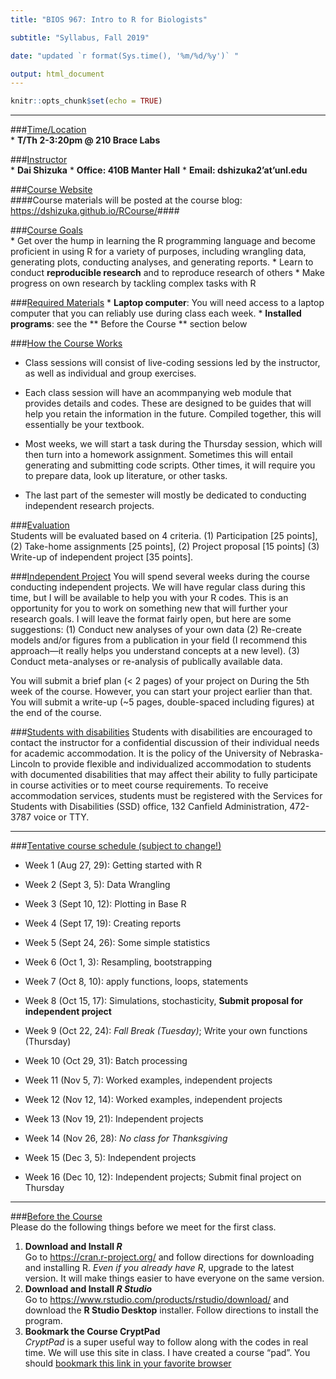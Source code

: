 ```yaml
---
title: "BIOS 967: Intro to R for Biologists"

subtitle: "Syllabus, Fall 2019"

date: "updated `r format(Sys.time(), '%m/%d/%y')` "

output: html_document
---
```

```r
knitr::opts_chunk$set(echo = TRUE)
```

***
###<u>Time/Location</u>  
* **T/Th 2-3:20pm @ 210 Brace Labs **  
  
###<u>Instructor</u>  
* **Dai Shizuka**
* **Office: 410B Manter Hall**
* **Email: dshizuka2'at'unl.edu** 

###<u>Course Website</u>  
####Course materials will be posted at the course blog: [https://dshizuka.github.io/RCourse/](https://dshizuka.github.io/RCourse/)####  
  
###<u>Course Goals</u>  
* Get over the hump in learning the R programming language and become proficient in using R for a variety of purposes, including wrangling data, generating plots, conducting analyses, and generating reports.
* Learn to conduct **reproducible research** and to reproduce research of others
* Make progress on own research by tackling complex tasks with R



###<u>Required Materials</u>
* **Laptop computer**: You will need access to a laptop computer that you can reliably use during class each week.
* **Installed programs**: see the ** Before the Course ** section below  

###<u>How the Course Works</u>

* Class sessions will consist of live-coding sessions led by the instructor, as well as individual and group exercises.

* Each class session will have an acommpanying web module that provides details and codes. These are designed to be guides that will help you retain the information in the future. Compiled together, this will essentially be your textbook.

* Most weeks, we will start a task during the Thursday session, which will then turn into a homework assignment. Sometimes this will entail generating and submitting code scripts. Other times, it will require you to prepare data, look up literature, or other tasks.

* The last part of the semester will mostly be dedicated to conducting independent research projects.

###<u>Evaluation</u>  
Students will be evaluated based on 4 criteria. (1) Participation [25 points], (2) Take-home assignments [25 points], (2) Project proposal [15 points] (3) Write-up of independent project [35 points].

###<u>Independent Project</u>
You will spend several weeks during the course conducting independent projects. We will have regular class during this time, but I will be available to help you with your R codes. This is an opportunity for you to work on something new that will further your research goals. I will leave the format fairly open, but here are some suggestions:
(1)	Conduct new analyses of your own data
(2)	Re-create models and/or figures from a publication in your field (I recommend this approach—it really helps you understand concepts at a new level).
(3)	Conduct meta-analyses or re-analysis of publically available data. 

You will submit a brief plan (< 2 pages) of your project on During the 5th week of the course. However, you can start your project earlier than that. You will submit a write-up (~5 pages, double-spaced including figures) at the end of the course. 

###<u>Students with disabilities</u> 
Students with disabilities are encouraged to contact the instructor for a confidential discussion of their individual needs for academic accommodation. It is the policy of the University of Nebraska-Lincoln to provide flexible and individualized accommodation to students with documented disabilities that may affect their ability to fully participate in course activities or to meet course requirements. To receive accommodation services, students must be registered with the Services for Students with Disabilities (SSD) office, 132 Canfield Administration, 472-3787 voice or TTY.

***

\pagebreak

###<u>Tentative course schedule (subject to change!)</u>

* Week 1 (Aug 27, 29): Getting started with R

* Week 2 (Sept 3, 5): Data Wrangling

* Week 3 (Sept 10, 12): Plotting in Base R

* Week 4 (Sept 17, 19): Creating reports

* Week 5 (Sept 24, 26): Some simple statistics

* Week 6 (Oct 1, 3): Resampling, bootstrapping 

* Week 7 (Oct 8, 10): apply functions, loops, statements

* Week 8 (Oct 15, 17): Simulations, stochasticity, **Submit proposal for independent project**

* Week 9 (Oct 22, 24): *Fall Break (Tuesday)*; Write your own functions (Thursday)

* Week 10 (Oct 29, 31): Batch processing

* Week 11 (Nov 5, 7): Worked examples, independent projects

* Week 12 (Nov 12, 14): Worked examples, independent projects

* Week 13 (Nov 19, 21): Independent projects

* Week 14 (Nov 26, 28): *No class for Thanksgiving*

* Week 15 (Dec 3, 5): Independent projects

* Week 16 (Dec 10, 12): Independent projects; Submit final project on Thursday

***
###<u>Before the Course</u>  
Please do the following things before we meet for the first class.   

1. **Download and Install *R* **  
Go to [https://cran.r-project.org/](https://cran.r-project.org/) and follow directions for downloading and installing R. *Even if you already have R*, upgrade to the latest version. It will make things easier to have everyone on the same version.
2. **Download and Install *R Studio* **  
Go to [https://www.rstudio.com/products/rstudio/download/](https://www.rstudio.com/products/rstudio/download/) and download the **R Studio Desktop** installer. Follow directions to install the program.
3. **Bookmark the Course CryptPad**  
*CryptPad* is a super useful way to follow along with the codes in real time. We will use this site in class. I have created a course "pad". You should [bookmark this link in your favorite browser](https://cryptpad.fr/code/#/2/code/edit/2HTA5OzxqpIDW9RvkboNR445/){target="_blank"}
